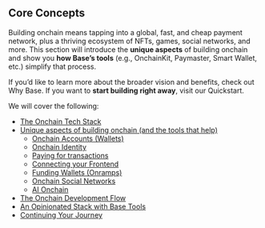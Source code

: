 ## **Core Concepts**

Building onchain means tapping into a global, fast, and cheap payment network, plus a thriving ecosystem of NFTs, games, social networks, and more. This section will introduce the **unique aspects** of building onchain and show you **how Base’s tools** (e.g., OnchainKit, Paymaster, Smart Wallet, etc.) simplify that process.

If you’d like to learn more about the broader vision and benefits, check out Why Base. If you want to **start building right away**, visit our Quickstart.

We will cover the following:

- [The Onchain Tech Stack](/building-onchain/understanding-the-onchain-tech-stack.mdx)
- [Unique aspects of building onchain (and the tools that help)](/building-onchain/onchain-aspects.mdx)
  - [Onchain Accounts (Wallets)](/building-onchain/building-onchain-wallets.mdx)
  - [Onchain Identity](/building-onchain/building-onchain-identity.mdx)
  - [Paying for transactions](/building-onchain/building-onchain-gas.mdx)
  - [Connecting your Frontend](/building-onchain/building-onchain-frontend-development.mdx)
  - [Funding Wallets (Onramps)](/building-onchain/building-onchain-onramps.mdx)
  - [Onchain Social Networks](/building-onchain/building-onchain-social-networks.mdx)
  - [AI Onchain](/building-onchain/building-onchain-ai.mdx)
- [The Onchain Development Flow](/building-onchain/onchain-development-flow.mdx)
- [An Opinionated Stack with Base Tools](/building-onchain/opinionated-stack.mdx)
- [Continuing Your Journey](/building-onchain/continue-building-onchain.mdx)
